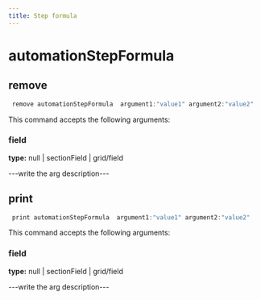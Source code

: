 ```yaml
---
title: Step formula
---
```


# automationStepFormula

## remove

```js filename="Terminal" copy
 remove automationStepFormula  argument1:"value1" argument2:"value2"
```

This command accepts the following arguments:

### field
**type:** null | sectionField | grid/field

---write the arg description---


## print

```js filename="Terminal" copy
 print automationStepFormula  argument1:"value1" argument2:"value2"
```

This command accepts the following arguments:

### field
**type:** null | sectionField | grid/field

---write the arg description---


